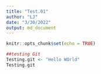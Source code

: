 ```yaml
---
title: "Test.01"
author: "LJ"
date: "3/30/2022"
output: md_document
---
```


```r
knitr::opts_chunk$set(echo = TRUE)

```

``` r
##testing Git
Testing.git <- "Hello WOrld"
Testing.git


```